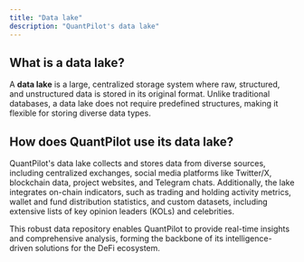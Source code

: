 ```yaml
---
title: "Data lake"
description: "QuantPilot's data lake"
---
```


## What is a data lake?

A **data lake** is a large, centralized storage system where raw, structured, and unstructured data is stored in its original format. Unlike traditional databases, a data lake does not require predefined structures, making it flexible for storing diverse data types.

## How does QuantPilot use its data lake?

QuantPilot's data lake collects and stores data from diverse sources, including centralized exchanges, social media platforms like Twitter/X, blockchain data, project websites, and Telegram chats. Additionally, the lake integrates on-chain indicators, such as trading and holding activity metrics, wallet and fund distribution statistics, and custom datasets, including extensive lists of key opinion leaders (KOLs) and celebrities.

This robust data repository enables QuantPilot to provide real-time insights and comprehensive analysis, forming the backbone of its intelligence-driven solutions for the DeFi ecosystem.